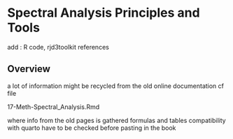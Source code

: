 # Spectral Analysis Principles and Tools

add : R code, rjd3toolkit references 

## Overview

a lot of information might be recycled from the old online documentation
cf file 

17-Meth-Spectral_Analysis.Rmd

where info from the old pages is gathered 
formulas and tables compatibility with quarto have to be checked before pasting in the book
